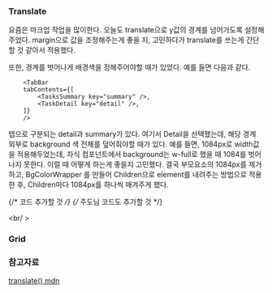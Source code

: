 ### Translate

요즘은 마크업 작업을 많이한다.
오늘도 translate으로 y값의 경계를 넘어가도록 설정해주었다.
margin으로 값을 조정해주는게 좋을 지, 고민하다가 translate를 쓰는게 간단할 것 같아서 적용했다.

또한, 경계를 벗어나게 배경색을 정해주어야할 때가 있었다.
예를 들면 다음과 같다.

```TSX
    <TabBar
    tabContents={[
        <TasksSummary key="summary" />,
        <TaskDetail key="detail" />,
    ]}
    />
```

탭으로 구분되는 detail과 summary가 있다.
여기서 Detail을 선택했는데, 해당 경계 외부로 background 색 전체를 덮어줘야할 때가 있다.
예를 들면, 1084px로 width값을 적용해두었는데, 자식 컴포넌트에서 background는 w-full로 했을 때 1084를 벗어나지 못한다.
이럴 때 어떻게 하는게 좋을지 고민했다.
결국 부모요소의 1084px를 제거하고, BgColorWrapper 를 만들어 Children으로 element를 내려주는 방법으로 적용한 후,
Children마다 1084px를 하나씩 매겨주게 했다.

{/* 코드 추가할 것 */}
{/* 주도님 코드도 추가할 것 */}

<br/ >

### Grid

### 참고자료

[translate() mdn](https://developer.mozilla.org/ko/docs/Web/CSS/transform-function/translate)
